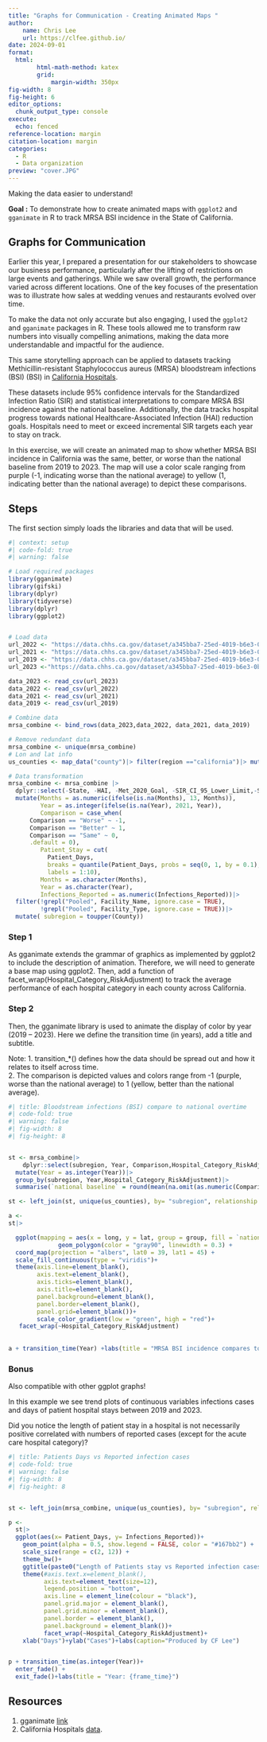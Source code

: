 ```yaml
---
title: "Graphs for Communication - Creating Animated Maps "
author:
    name: Chris Lee
    url: https://clfee.github.io/
date: 2024-09-01
format: 
  html:
        html-math-method: katex
        grid: 
            margin-width: 350px
fig-width: 8
fig-height: 6
editor_options: 
  chunk_output_type: console
execute: 
  echo: fenced
reference-location: margin
citation-location: margin
categories:
  - R 
  - Data organization
preview: "cover.JPG"
---
```


Making the data easier to understand!

**Goal :** To demonstrate how to create animated maps with `ggplot2` and `gganimate` in R to track MRSA BSI incidence in the State of California.

## Graphs for Communication

Earlier this year, I prepared a presentation for our stakeholders to showcase our business performance, particularly after the lifting of restrictions on large events and gatherings. While we saw overall growth, the performance varied across different locations. One of the key focuses of the presentation was to illustrate how sales at wedding venues and restaurants evolved over time.

To make the data not only accurate but also engaging, I used the `ggplot2` and `gganimate` packages in R. These tools allowed me to transform raw numbers into visually compelling animations, making the data more understandable and impactful for the audience.

This same storytelling approach can be applied to datasets tracking Methicillin-resistant Staphylococcus aureus (MRSA) bloodstream infections (BSI) (BSI) in [California Hospitals](https://data.chhs.ca.gov/dataset/methicillin-resistant-staphylococcus-aureus-mrsa-bloodstream-infections-bsi-in-california-hospitals).

These datasets include 95% confidence intervals for the Standardized Infection Ratio (SIR) and statistical interpretations to compare MRSA BSI incidence against the national baseline. Additionally, the data tracks hospital progress towards national Healthcare-Associated Infection (HAI) reduction goals. Hospitals need to meet or exceed incremental SIR targets each year to stay on track.

In this exercise, we will create an animated map to show whether MRSA BSI incidence in California was the same, better, or worse than the national baseline from 2019 to 2023. The map will use a color scale ranging from purple (-1, indicating worse than the national average) to yellow (1, indicating better than the national average) to depict these comparisons.

## Steps

The first section simply loads the libraries and data that will be used.

```r
#| context: setup
#| code-fold: true
#| warning: false

# Load required packages
library(gganimate)
library(gifski)
library(dplyr)
library(tidyverse)
library(dplyr)
library(ggplot2)


# Load data
url_2022 <- "https://data.chhs.ca.gov/dataset/a345bba7-25ed-4019-b6e3-0b597bea7368/resource/3ff809c6-c1e2-4107-be0c-f976521aadb2/download/mrsa_bsi_odp_2022.csv"
url_2021 <- "https://data.chhs.ca.gov/dataset/a345bba7-25ed-4019-b6e3-0b597bea7368/resource/23bef156-ae4d-4800-8512-d29660b2269f/download/cdph_mrsa_bsi_odp_2021.csv"
url_2019 <- "https://data.chhs.ca.gov/dataset/a345bba7-25ed-4019-b6e3-0b597bea7368/resource/62aead61-e320-4a74-b64c-1f65efa72b35/download/cdph_mrsa_bsi_odp_2019.csv"
url_2023 <-"https://data.chhs.ca.gov/dataset/a345bba7-25ed-4019-b6e3-0b597bea7368/resource/15c4962f-e357-4b03-9d24-655a2bc8030c/download/mrsa_bsi_odp_2023.csv"

data_2023 <- read_csv(url_2023)
data_2022 <- read_csv(url_2022)
data_2021 <- read_csv(url_2021)
data_2019 <- read_csv(url_2019)

# Combine data
mrsa_combine <- bind_rows(data_2023,data_2022, data_2021, data_2019)

# Remove redundant data
mrsa_combine <- unique(mrsa_combine)
# Lon and lat info
us_counties <- map_data("county")|> filter(region =="california")|> mutate( subregion = toupper( subregion))|> dplyr::select(-c( order,  region)) 

# Data transformation
mrsa_combine <- mrsa_combine |>
  dplyr::select(-State, -HAI, -Met_2020_Goal, -SIR_CI_95_Lower_Limit,-SIR_CI_95_Upper_Limit, -On_Track, -Notes) |>
  mutate(Months = as.numeric(ifelse(is.na(Months), 13, Months)),
         Year = as.integer(ifelse(is.na(Year), 2021, Year)),
         Comparison = case_when(
      Comparison == "Worse" ~ -1,
      Comparison == "Better" ~ 1,
      Comparison == "Same" ~ 0,
      .default = 0),
         Patient_Stay = cut(      
           Patient_Days,
           breaks = quantile(Patient_Days, probs = seq(0, 1, by = 0.1), na.rm = TRUE),
           labels = 1:10),
         Months = as.character(Months),
         Year = as.character(Year),
         Infections_Reported = as.numeric(Infections_Reported))|>
  filter(!grepl("Pooled", Facility_Name, ignore.case = TRUE),
         !grepl("Pooled", Facility_Type, ignore.case = TRUE))|> 
  mutate( subregion = toupper(County))

```

### Step 1

As gganimate extends the grammar of graphics as implemented by ggplot2 to include the description of animation. Therefore, we will need to generate a base map using ggplot2. Then, add a function of facet_wrap(Hospital_Category_RiskAdjustment) to track the average performance of each hospital category in each county across California.

### Step 2

Then, the gganimate library is used to animate the display of color by year (2019 – 2023). Here we define the transition time (in years), add a title and subtitle.

Note: 1. transition\_\*() defines how the data should be spread out and how it relates to itself across time. <br> 2. The comparison is depicted values and colors range from -1 (purple, worse than the national average) to 1 (yellow, better than the national average).

```r
#| title: Bloodstream infections (BSI) compare to national overtime
#| code-fold: true
#| warning: false
#| fig-width: 8
#| fig-height: 8


st <- mrsa_combine|>
    dplyr::select(subregion, Year, Comparison,Hospital_Category_RiskAdjustment)|>
  mutate(Year = as.integer(Year))|>
  group_by(subregion, Year,Hospital_Category_RiskAdjustment)|> 
  summarise(`national baseline` = round(mean(na.omit(as.numeric(Comparison))),2)) 

st <- left_join(st, unique(us_counties), by= "subregion", relationship = "many-to-many") 

a <-
st|> 

  ggplot(mapping = aes(x = long, y = lat, group = group, fill = `national baseline` ))+
              geom_polygon(color = "gray90", linewidth = 0.3) +
  coord_map(projection = "albers", lat0 = 39, lat1 = 45) +
  scale_fill_continuous(type = "viridis")+
  theme(axis.line=element_blank(),
        axis.text=element_blank(),
        axis.ticks=element_blank(),
        axis.title=element_blank(),
        panel.background=element_blank(),
        panel.border=element_blank(),
        panel.grid=element_blank())+
        scale_color_gradient(low = "green", high = "red")+ 
   facet_wrap(~Hospital_Category_RiskAdjustment)
            
            
a + transition_time(Year) +labs(title = "MRSA BSI incidence compares to the national baseline, Year: {frame_time}")

```

### Bonus

Also compatible with other ggplot graphs!

In this example we see trend plots of continuous variables infections cases and days of patient hospital stays between 2019 and 2023.

Did you notice the length of patient stay in a hospital is not necessarily positive correlated with numbers of reported cases (except for the acute care hospital category)?

```r
#| title: Patients Days vs Reported infection cases 
#| code-fold: true
#| warning: false
#| fig-width: 8
#| fig-height: 8


st <- left_join(mrsa_combine, unique(us_counties), by= "subregion", relationship = "many-to-many") 

p <-     
  st|> 
  ggplot(aes(x= Patient_Days, y= Infections_Reported))+
    geom_point(alpha = 0.5, show.legend = FALSE, color = "#167bb2") +
    scale_size(range = c(2, 12)) +
    theme_bw()+
    ggtitle(paste0("Length of Patients stay vs Reported infection cases")) +
    theme(#axis.text.x=element_blank(),
          axis.text=element_text(size=12),
          legend.position = "bottom",
          axis.line = element_line(colour = "black"),
          panel.grid.major = element_blank(),
          panel.grid.minor = element_blank(),
          panel.border = element_blank(),
          panel.background = element_blank())+
          facet_wrap(~Hospital_Category_RiskAdjustment)+
    xlab("Days")+ylab("Cases")+labs(caption="Produced by CF Lee")


p + transition_time(as.integer(Year))+  
  enter_fade() +
  exit_fade()+labs(title = "Year: {frame_time}")

```

## Resources

1.  gganimate [link](https://gganimate.com/)
2.  California Hospitals [data](https://data.chhs.ca.gov/dataset/methicillin-resistant-staphylococcus-aureus-mrsa-bloodstream-infections-bsi-in-california-hospitals).
